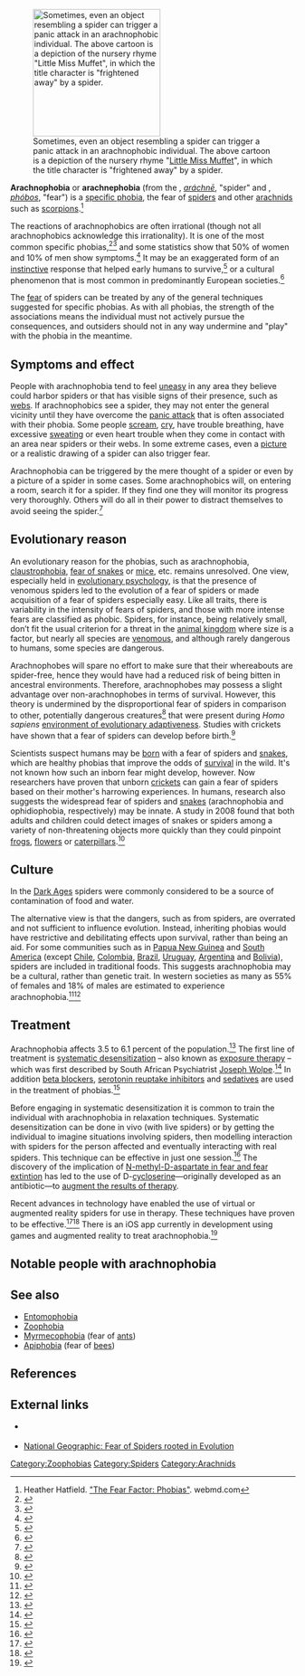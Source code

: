 {{Two other uses|the fear of spiders|the 1990 movie|Arachnophobia (film)}}
[[Image:Little Miss Muffet 2 - WW Denslow - Project Gutenberg etext 18546.jpg|225px|thumb|Sometimes, even an object resembling a spider can trigger a panic attack in an arachnophobic individual. The above cartoon is a depiction of the nursery rhyme "[[Little Miss Muffet]]", in which the title character is "frightened away" by a spider.]]

'''Arachnophobia''' or '''arachnephobia''' (from the {{lang-el|ἀράχνη}}, ''[[arachne|aráchnē]]'', "spider" and {{lang|el|φόβος}}, ''[[phobia|phóbos]]'', "fear") is a [[specific phobia]], the fear of [[spider]]s and other [[arachnid]]s such as [[scorpion]]s.<ref>Heather Hatfield. [http://www.webmd.com/anxiety-panic/guide/fear-factor-phobias "The Fear Factor: Phobias"]. webmd.com</ref>

The reactions of arachnophobics are often irrational  (though not all arachnophobics acknowledge this irrationality). It is one of the most common specific phobias,<ref>{{cite web | url = http://www.phobias-help.com/Common_Phobia.html | title = A Common Phobia | accessdate = 2009-08-02 | publisher = phobias-help.com | archiveurl = http://www.webcitation.org/5ijWR89tc | archivedate = 2009-08-02 | quote = There are many common phobias, but surprisingly, the most common phobia is arachnophobia.}}</ref><ref>{{cite web | url = http://phobias.about.com/od/introductiontophobias/a/arachnophobia.htm | title = Spider Fears or Arachnophobia | accessdate = 2009-08-02 | author = Lisa Fritscher | date = 2009-06-03 | work = Phobias | publisher = About.com | archiveurl = http://www.webcitation.org/5ijWgAjUW | archivedate = 2009-08-02 | quote = Arachnophobia, or fear of spiders, is one of the most common specific phobias.}}</ref> and some statistics show that 50% of women and 10% of men show symptoms.<ref>{{cite web | url = http://10-most-common-phobias.com/common-phobias-home/10-most-common-phobias | title = The 10 Most Common Phobias&nbsp;— Did You Know? | accessdate = 2009-08-02 | publisher = 10 Most Common Phobias | archiveurl = http://www.webcitation.org/5ijXFN004 | archivedate = 2009-08-02 | quote = Probably the most recognized of the 10 most common phobias, arachnophobia is the fear of spiders. The statistics clearly show that more than 50% of women and 10% of men show signs of this leader on the 10 most common phobias list.}}</ref> It may be an exaggerated form of an [[instinct]]ive response that helped early humans to survive,<ref>{{cite book
| author=Friedenberg, J., and Silverman, G. | title=Cognitive Science: An Introduction to the Study of Mind
| publisher=SAGE | year=2005 | isbn=1-4129-2568-1 |pages=244–245
| url=http://books.google.com/?id=wGti6_4Qn_QC&pg=PA244&dq=Arachnophobia
| accessdate= 2008-10-11
}}</ref> or a cultural phenomenon that is most common in predominantly European societies.<ref>{{cite journal
| author=Davey, G.C.L.
| title=The "Disgusting" Spider: The Role of Disease and Illness in the Perpetuation of Fear of Spiders
| journal=Society and Animals | volume=2 | issue=1 | year=1994 | pages=17–25 | doi=10.1163/156853094X00045
}}</ref>

The [[fear processing in the brain|fear]] of spiders can be treated by any of the general techniques suggested for specific phobias. As with all phobias, the strength of the associations means the individual must not actively pursue the consequences, and outsiders should not in any way undermine and "play" with the phobia in the meantime.

==Symptoms and effect==
People with arachnophobia tend to feel [[anxiety|uneasy]] in any area they believe could harbor spiders or that has visible signs of their presence, such as [[spider web|webs]]. If arachnophobics see a spider, they may not enter the general vicinity until they have overcome the [[panic attack]] that is often associated with their phobia. Some people [[Vociferation|scream]], [[cry]], have trouble breathing, have excessive [[sweating]] or even heart trouble when they come in contact with an area near spiders or their webs. In some extreme cases, even a [[picture]] or a realistic drawing of a spider can also trigger fear.

Arachnophobia can be triggered by the mere thought of a spider or even by a picture of a spider in some cases. Some arachnophobics will, on entering a room, search it for a spider. If they find one they will monitor its progress very thoroughly. Others will do all in their power to distract themselves to avoid seeing the spider.<ref>{{cite web|title=Fear of Spiders - Arachnophobia|url=http://www.disabled-world.com/health/neurology/phobias/arachnophobia.php#ixzz1zuUsTTTr|date=January 18, 2009|publisher=Disabled World}}</ref>

==Evolutionary reason==
An evolutionary reason for the phobias, such as arachnophobia, [[claustrophobia]], [[fear of snakes]] or [[Fear of mice|mice]], etc. remains unresolved. One view, especially held in [[evolutionary psychology]], is that the presence of venomous spiders led to the evolution of a fear of spiders or made acquisition of a fear of spiders especially easy. Like all traits, there is variability in the intensity of fears of spiders, and those with more intense fears are classified as phobic. Spiders, for instance, being relatively small, don’t fit the usual criterion for a threat in the [[animal|animal kingdom]] where size is a factor, but nearly all species are [[Venom (poison)|venomous]], and although rarely dangerous to humans, some species are dangerous.

Arachnophobes will spare no effort to make sure that their whereabouts are spider-free, hence they would have had a reduced risk of being bitten in ancestral environments. Therefore, arachnophobes may possess a slight advantage over non-arachnophobes in terms of survival. However, this theory is undermined by the disproportional fear of spiders in comparison to other, potentially dangerous creatures<ref>{{cite journal|url=http://courses.washington.edu/evpsych/spiders%20are%20special%20-%20EHB%202009.pdf|year=2009|doi=10.1016/j.evolhumbehav.2008.08.005|title=Spiders are special: fear and disgust evoked by pictures of arthropods|last1=Gerdes|first1=Antje B.M.|last2=Uhl|first2=Gabriele|last3=Alpers|first3=Georg W.|journal=Evolution and Human Behavior|volume=30|pages=66}}</ref> that were present during ''Homo sapiens'' [[Evolutionary psychology#Environment of evolutionary adaptedness|environment of evolutionary adaptiveness]]. Studies with crickets have shown that a fear of spiders can develop before birth.<ref>{{cite news|url=http://www.msnbc.msn.com/id/35459615/ns/technology_and_science-science/|title=Fear of spiders can develop before birth |date=2010-02-18|publisher=MSNBC|accessdate=19 February 2010}}</ref>

Scientists suspect humans may be [[born]] with a fear of spiders and [[snakes]], which are healthy phobias that improve the odds of [[survival]] in the wild.{{citation needed|date=December 2012}} It's not known how such an inborn fear might develop, however. Now researchers have proven that unborn [[cricket (insect)|cricket]]s can gain a fear of spiders based on their mother's harrowing experiences.{{citation needed|date=December 2012}} In humans, research also suggests the widespread fear of spiders and [[snakes]] (arachnophobia and ophidiophobia, respectively) may be innate. A study in 2008 found that both adults and children could detect images of snakes or spiders among a variety of non-threatening objects more quickly than they could pinpoint [[frog]]s, [[flower]]s or [[caterpillar]]s.<ref>{{cite web|title=Fear of Spiders Can Develop Before Birth|url=http://www.livescience.com/9808-fear-spiders-develop-birth.html|date=February 18, 2010|publisher=Live Science}}</ref>

==Culture==
In the [[Dark Ages (historiography)|Dark Ages]] spiders were commonly considered to be a source of contamination of food and water.

The alternative view is that the dangers, such as from spiders, are overrated and not sufficient to influence evolution. Instead, inheriting phobias would have restrictive and debilitating effects upon survival, rather than being an aid. For some communities such as in [[Papua New Guinea]] and [[South America]] (except [[Chile]], [[Colombia]], [[Brazil]], [[Uruguay]], [[Argentina]] and [[Bolivia]]), spiders are included in traditional foods. This suggests arachnophobia may be a cultural, rather than genetic trait.
In western societies as many as 55% of females and 18% of males are estimated to experience arachnophobia.<ref>{{cite journal|url=http://webs.wichita.edu/depttools/depttoolsmemberfiles/psychology/publications/Wagener%20&%20Zettle%20Paper.pdf |title=Targeting Fear of Spiders With Control-, Acceptance-, and Information-Based Approaches|author=Wagener, Alexandra L. and Zettle, Robert D. |year=2011|journal=The Psychological Record|volume= 61|issue=1}}</ref><ref>{{cite journal|title=Fears, Phobias, and Preparedness: Toward an Evolved Module of Fear and Fear Learning|url=http://instruct.uwo.ca/psychology/371g/Ohman2001.pdf|pmid=11488376|year=2001|last1=Ohman|first1=A|last2=Mineka|first2=S|volume=108|issue=3|pages=483–522|journal=Psychological review|doi=10.1037/0033-295X.108.3.483}}</ref>

==Treatment==
Arachnophobia affects 3.5 to 6.1 percent of the population.<ref>{{cite journal|last1=Schmitt|first1=WJ|last2=Müri|first2=RM|year=2009|title=Neurobiologie der Spinnenphobie|journal=Schweizer Archiv für Neurologie|volume=160|issue=8|pages=352-355|url=http://cat.inist.fr/?aModele=afficheN&cpsidt=22276624}}</ref> The first line of treatment is [[systematic desensitization]] – also known as [[exposure therapy]] – which was first described by South African Psychiatrist [[Joseph Wolpe]].<ref>{{cite pmid|13786444|noedit}}</ref> In addition [[beta blockers]], [[serotonin reuptake inhibitors]] and [[benzodiazepines|sedatives]] are used in the treatment of phobias.<ref>{{cite web|title=Phobia Treatments and drugs|url=http://www.mayoclinic.com/health/phobias/DS00272/DSECTION=treatments-and-drugs|publisher=Mayo Clinic}}</ref>

Before engaging in systematic desensitization it is common to train the individual with arachnophobia in relaxation techniques. Systematic desensitization can be done in vivo (with live spiders) or by getting the individual to imagine situations involving spiders, then modelling interaction with spiders for the person affected and eventually interacting with real spiders. This technique can be effective in just one session.<ref>{{cite pmid|2914000|noedit}}</ref> The discovery of the implication of  [http://www.ncbi.nlm.nih.gov/pmc/articles/PMC3263393/ N-methyl-D-aspartate in fear and fear extintion] has led to the use of D-[[cycloserine]]—originally developed as an antibiotic—to [http://article.psychiatrist.com/dao_1-login.asp?ID=10008024&RSID=77252057935172 augment the results of therapy].

Recent advances in technology have enabled the use of virtual or augmented reality spiders for use in therapy. These techniques have proven to be effective.<ref>{{cite journal|last1=Bouchard|first1=S.|last2=Côté|first2=S.|last3=St-Jacques|first3=J.|last4=Robillard|first4=G.|last5=Renaud|first5=P.|year=2006|title=Effectiveness of virtual reality exposure in the treatment of arachnophobia using 3D games|journal=Technology and Healthcare|volume=14|issue=1|pages=19-27|url=http://iospress.metapress.com/content/d4cga4lnvyrcg5qu/?genre=article&issn=0928-7329&volume=14&issue=1&spage=19}}</ref><ref>{{cite isbn|9789533075181|noedit}}</ref> There is an iOS app currently in development using games and augmented reality to treat arachnophobia.<ref>{{cite web|title=Phobia Free|url=http://www.virtually-free.com|publisher=Virtually Free}}</ref>

==Notable people with arachnophobia==
{{columns-list|3|
*[[Justin Timberlake]]<ref>{{cite web|title=What makes Justin Timberlake anxious?|url=http://www.celebrities-with-diseases.com/celebrities/what-makes-justin-timberlake-anxious-1912.html|date=December 27, 2009|publisher=Celebrities with diseases}}</ref>
*[[Kim Kardashian]]
*[[Kirsten Dunst]]
*[[Lady Leanie Coote-Scott]]
*[[Chloë Grace Moretz]]
*[[Rupert Grint]]
*[[Frank Iero]]
*[[Emma Stone]]<ref>{{cite news|title=Emma Stone does not like spiders|author=Oldenburg, A.|url=http://newyork.metromix.com/movies/article/emma-stone-does-not/3033625/content|newspaper=USA Today|date=April 4, 2012}}</ref>
*[[Jessica Simpson]]
*[[Phill Jupitus]]
*[[Andre Agassi]]
*[[Simon Pegg]]<ref>{{cite news|title=Simon Pegg conquers fear of spiders|url=http://www.ok.co.uk/celebrity-news/view/50129/Simon-Pegg-conquers-fear-of-spiders/%3C?=$html-%3Ewebroot?%3Ealex/|newspaper=OK!|date=June 8, 2012}}</ref>
*[[J.K Rowling]]<ref>{{cite news|title=J. K. Rowling Is Scared Of Spiders|url=http://www.boldsky.com/insync/2008/j-k-rowling-fear-spiders-051208.html|newspaper=boldsky|date=December 5, 2008}}</ref>
*[[Ricky Gervais]]
*[[Miranda Cosgrove]]
*[[Victoria Justice]]
*[[Matt Bellamy]]<ref>http://www.musewiki.org/Matthew_Bellamy's_arachnophobia</ref>{{better source|date=April 2013}}
*[[J.R.R Tolkien]]
*[[Peter Jackson]]
}}

==See also==
*[[Entomophobia]]
*[[Zoophobia]]
*[[Myrmecophobia]] (fear of [[ants]])
*[[Apiphobia]] (fear of [[bees]])

==References==
{{reflist|33em}}

==External links==
*{{cite journal | last1 = Stiemerling | first1 = D. | year = 1973 | title = Analysis of a spider and monster phobia | url = | journal = Z. Psychosom Med Psychoanal | volume = 1973 | issue = 4| pages = 327–45 }} {{de icon}}
*[http://news.nationalgeographic.com/news/2001/10/1004_snakefears.html National Geographic: Fear of Spiders rooted in Evolution]

[[Category:Zoophobias]]
[[Category:Spiders]]
[[Category:Arachnids]]
